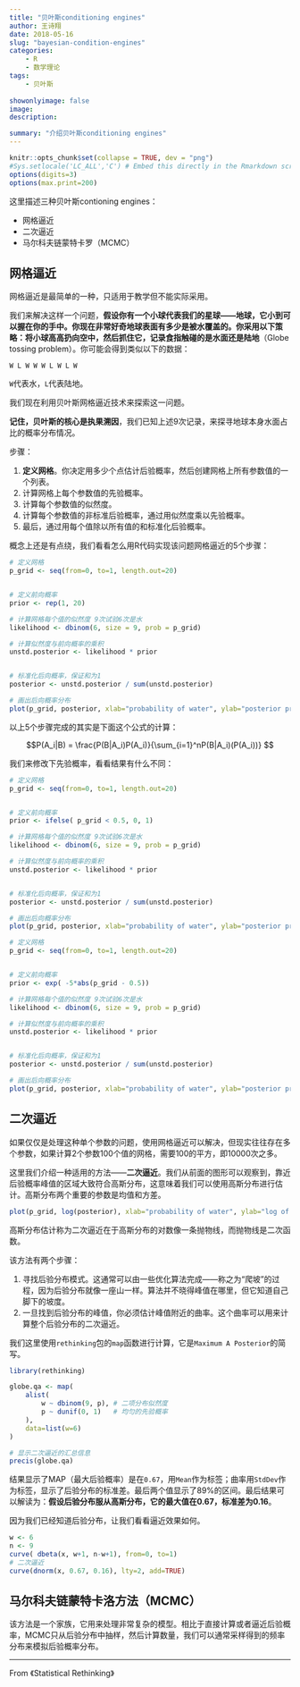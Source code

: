 ---
title: "贝叶斯conditioning engines"
author: 王诗翔
date: 2018-05-16
slug: "bayesian-condition-engines"
categories: 
    - R
    - 数学理论
tags:
    - 贝叶斯
    
showonlyimage: false
image: 
description: 

summary: "介绍贝叶斯conditioning engines"
---


```{r setup, include=FALSE}
knitr::opts_chunk$set(collapse = TRUE, dev = "png")
#Sys.setlocale('LC_ALL','C') # Embed this directly in the Rmarkdown script that contains the Chinese character comment
options(digits=3)
options(max.print=200)
```

这里描述三种贝叶斯contioning engines：

* 网格逼近
* 二次逼近
* 马尔科夫链蒙特卡罗（MCMC）

## 网格逼近

网格逼近是最简单的一种，只适用于教学但不能实际采用。

我们来解决这样一个问题，**假设你有一个小球代表我们的星球——地球，它小到可以握在你的手中。你现在非常好奇地球表面有多少是被水覆盖的。你采用以下策略：将小球高高扔向空中，然后抓住它，记录食指触碰的是水面还是陆地**（Globe tossing problem）。你可能会得到类似以下的数据：


```
W L W W W L W L W
```

`W`代表水，`L`代表陆地。

我们现在利用贝叶斯网格逼近技术来探索这一问题。


**记住，贝叶斯的核心是执果溯因**，我们已知上述9次记录，来探寻地球本身水面占比的概率分布情况。

步骤：

1. **定义网格**。你决定用多少个点估计后验概率，然后创建网格上所有参数值的一个列表。
1. 计算网格上每个参数值的先验概率。
1. 计算每个参数值的似然度。
1. 计算每个参数值的非标准后验概率，通过用似然度乘以先验概率。
1. 最后，通过用每个值除以所有值的和标准化后验概率。

概念上还是有点绕，我们看看怎么用R代码实现该问题网格逼近的5个步骤：

```{r, warning=FALSE}
# 定义网格
p_grid <- seq(from=0, to=1, length.out=20)


# 定义前向概率
prior <- rep(1, 20)

# 计算网格每个值的似然度 9次试验6次是水
likelihood <- dbinom(6, size = 9, prob = p_grid)

# 计算似然度与前向概率的乘积
unstd.posterior <- likelihood * prior


# 标准化后向概率，保证和为1
posterior <- unstd.posterior / sum(unstd.posterior)

# 画出后向概率分布
plot(p_grid, posterior, xlab="probability of water", ylab="posterior probability", main = "20 points", type="b")
```

以上5个步骤完成的其实是下面这个公式的计算：

$$P(A_i|B) = \frac{P(B|A_i)P(A_i)}{\sum_{i=1}^nP(B|A_i)(P(A_i))} $$

我们来修改下先验概率，看看结果有什么不同：

```{r, warning=FALSE}
# 定义网格
p_grid <- seq(from=0, to=1, length.out=20)


# 定义前向概率
prior <- ifelse( p_grid < 0.5, 0, 1)

# 计算网格每个值的似然度 9次试验6次是水
likelihood <- dbinom(6, size = 9, prob = p_grid)

# 计算似然度与前向概率的乘积
unstd.posterior <- likelihood * prior


# 标准化后向概率，保证和为1
posterior <- unstd.posterior / sum(unstd.posterior)

# 画出后向概率分布
plot(p_grid, posterior, xlab="probability of water", ylab="posterior probability", main = "20 points", type="b")
```


```{r, warning=FALSE}
# 定义网格
p_grid <- seq(from=0, to=1, length.out=20)


# 定义前向概率
prior <- exp( -5*abs(p_grid - 0.5))

# 计算网格每个值的似然度 9次试验6次是水
likelihood <- dbinom(6, size = 9, prob = p_grid)

# 计算似然度与前向概率的乘积
unstd.posterior <- likelihood * prior


# 标准化后向概率，保证和为1
posterior <- unstd.posterior / sum(unstd.posterior)

# 画出后向概率分布
plot(p_grid, posterior, xlab="probability of water", ylab="posterior probability", main = "20 points", type="b")
```

## 二次逼近

如果仅仅是处理这种单个参数的问题，使用网格逼近可以解决，但现实往往存在多个参数，如果计算2个参数100个值的网格，需要100的平方，即10000次之多。

这里我们介绍一种适用的方法——**二次逼近**。我们从前面的图形可以观察到，靠近后验概率峰值的区域大致符合高斯分布，这意味着我们可以使用高斯分布进行估计。高斯分布两个重要的参数是均值和方差。

```{r}
plot(p_grid, log(posterior), xlab="probability of water", ylab="log of posterior probability", main = "20 points", type="b")
```


高斯分布估计称为二次逼近在于高斯分布的对数像一条抛物线，而抛物线是二次函数。

该方法有两个步骤：

1. 寻找后验分布模式。这通常可以由一些优化算法完成——称之为“爬坡”的过程，因为后验分布就像一座山一样。算法并不晓得峰值在哪里，但它知道自己脚下的坡度。
1. 一旦找到后验分布的峰值，你必须估计峰值附近的曲率。这个曲率可以用来计算整个后验分布的二次逼近。

我们这里使用`rethinking`包的`map`函数进行计算，它是`Maximum A Posterior`的简写。

```{r, warning=FALSE}
library(rethinking)

globe.qa <- map(
    alist(
        w ~ dbinom(9, p), # 二项分布似然度
        p ~ dunif(0, 1)   # 均匀的先验概率
    ),
    data=list(w=6)
)

# 显示二次逼近的汇总信息
precis(globe.qa)
```

结果显示了MAP（最大后验概率）是在`0.67`，用`Mean`作为标签；曲率用`StdDev`作为标签，显示了后验分布的标准差。最后两个值显示了89%的区间。最后结果可以解读为：**假设后验分布服从高斯分布，它的最大值在0.67，标准差为0.16**。

因为我们已经知道后验分布，让我们看看逼近效果如何。

```{r, warning=FALSE}
w <- 6
n <- 9
curve( dbeta(x, w+1, n-w+1), from=0, to=1)
# 二次逼近
curve(dnorm(x, 0.67, 0.16), lty=2, add=TRUE)
```

## 马尔科夫链蒙特卡洛方法（MCMC）

该方法是一个家族，它用来处理非常复杂的模型。相比于直接计算或者逼近后验概率，MCMC只从后验分布中抽样，然后计算数量，我们可以通常采样得到的频率分布来模拟后验概率分布。


***

From 《Statistical Rethinking》